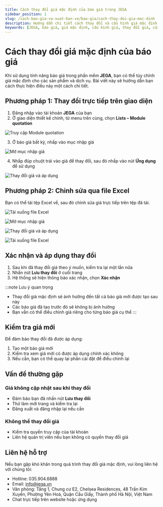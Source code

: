 ```yaml
---
title: Cách thay đổi giá mặc định của báo giá trong JEGA
sidebar_position: 1
slug: /cach-bao-gia-va-xuat-ban-ve/bao-gia/cach-thay-doi-gia-mac-dinh
description: Hướng dẫn chi tiết cách thay đổi và cấu hình giá mặc định cho báo giá trong phần mềm JEGA
keywords: [JEGA, báo giá, giá mặc định, cấu hình giá, thay đổi giá, cài đặt giá]
---
```


# Cách thay đổi giá mặc định của báo giá

Khi sử dụng tính năng báo giá trong phần mềm **JEGA**, bạn có thể tùy chỉnh giá mặc định cho các sản phẩm và dịch vụ. Bài viết này sẽ hướng dẫn bạn cách thực hiện điều này một cách chi tiết.

## Phương pháp 1: Thay đổi trực tiếp trên giao diện

1. Đăng nhập vào tài khoản **JEGA** của bạn
2. Ở giao diện thiết kế chính, từ menu trên cùng, chọn **Lists – Module quotation**

![Truy cập Module quotation](https://jega.vn/upload/photos/shares/827.1.png)

3. Ở báo giá bất kỳ, nhấp vào mục nhập giá

![Mở mục nhập giá](https://jega.vn/upload/photos/shares/827.2.png)

4. Nhấp đúp chuột trái vào giá để thay đổi, sau đó nhấp vào nút **Ứng dụng** để sử dụng

![Thay đổi giá và áp dụng](https://jega.vn/upload/photos/shares/827.3.png)

## Phương pháp 2: Chỉnh sửa qua file Excel

Bạn có thể tải tệp Excel về, sau đó chỉnh sửa giá trực tiếp trên tệp đã tải.

![Tải xuống file Excel](https://jega.vn/upload/photos/shares/827.4.png)

![Mở mục nhập giá](https://jega.vn/upload/photos/shares/827.2.png)

![Thay đổi giá và áp dụng](https://jega.vn/upload/photos/shares/827.3.png)

![Tải xuống file Excel](https://jega.vn/upload/photos/shares/827.4.png)

## Xác nhận và áp dụng thay đổi

1. Sau khi đã thay đổi giá theo ý muốn, kiểm tra lại một lần nữa
2. Nhấn nút **Lưu thay đổi** ở cuối trang
3. Hệ thống sẽ hiện thông báo xác nhận, chọn **Xác nhận**

:::note Lưu ý quan trọng
- Thay đổi giá mặc định sẽ ảnh hưởng đến tất cả báo giá mới được tạo sau này
- Các báo giá đã tạo trước đó sẽ không bị ảnh hưởng
- Bạn vẫn có thể điều chỉnh giá riêng cho từng báo giá cụ thể
:::

## Kiểm tra giá mới

Để đảm bảo thay đổi đã được áp dụng:
1. Tạo một báo giá mới
2. Kiểm tra xem giá mới có được áp dụng chính xác không
3. Nếu cần, bạn có thể quay lại phần cài đặt để điều chỉnh lại

## Vấn đề thường gặp

### Giá không cập nhật sau khi thay đổi
- Đảm bảo bạn đã nhấn nút **Lưu thay đổi**
- Thử làm mới trang và kiểm tra lại
- Đăng xuất và đăng nhập lại nếu cần

### Không thể thay đổi giá
- Kiểm tra quyền truy cập của tài khoản
- Liên hệ quản trị viên nếu bạn không có quyền thay đổi giá

## Liên hệ hỗ trợ

Nếu bạn gặp khó khăn trong quá trình thay đổi giá mặc định, vui lòng liên hệ với chúng tôi:
- Hotline: 035.904.6888
- Email: info@jega.vn
- Văn phòng: Tầng 1, Chung cư E2, Chelsea Residences, 48 Trần Kim Xuyến, Phường Yên Hoà, Quận Cầu Giấy, Thành phố Hà Nội, Việt Nam
- Chat trực tiếp trên website hoặc ứng dụng
